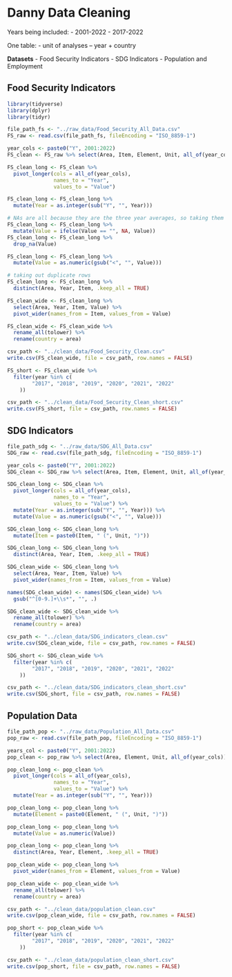 # Danny Data Cleaning

Years being included:
- 2001-2022
- 2017-2022

One table:
- unit of analyses -- year + country

**Datasets**
- Food Security Indicators
- SDG Indicators
- Population and Employment


## Food Security Indicators

```r
library(tidyverse)
library(dplyr)
library(tidyr)

file_path_fs <- "../raw_data/Food_Security_All_Data.csv"
FS_raw <- read.csv(file_path_fs, fileEncoding = "ISO_8859-1")

year_cols <- paste0("Y", 2001:2022)
FS_clean <- FS_raw %>% select(Area, Item, Element, Unit, all_of(year_cols))

FS_clean_long <- FS_clean %>%
  pivot_longer(cols = all_of(year_cols),
               names_to = "Year",
               values_to = "Value")

FS_clean_long <- FS_clean_long %>%
  mutate(Year = as.integer(sub("Y", "", Year))) 

# NAs are all because they are the three year averages, so taking them out
FS_clean_long <- FS_clean_long %>%
  mutate(Value = ifelse(Value == "", NA, Value))
FS_clean_long <- FS_clean_long %>%
  drop_na(Value)

FS_clean_long <- FS_clean_long %>%
  mutate(Value = as.numeric(gsub("<", "", Value)))

# taking out duplicate rows
FS_clean_long <- FS_clean_long %>%
  distinct(Area, Year, Item, .keep_all = TRUE)

FS_clean_wide <- FS_clean_long %>%
  select(Area, Year, Item, Value) %>%
  pivot_wider(names_from = Item, values_from = Value)

FS_clean_wide <- FS_clean_wide %>%
  rename_all(tolower) %>%
  rename(country = area)

csv_path <- "../clean_data/Food_Security_Clean.csv"
write.csv(FS_clean_wide, file = csv_path, row.names = FALSE)

FS_short <- FS_clean_wide %>%
  filter(year %in% c(
        "2017", "2018", "2019", "2020", "2021", "2022"
    ))

csv_path <- "../clean_data/Food_Security_Clean_short.csv"
write.csv(FS_short, file = csv_path, row.names = FALSE)

```


## SDG Indicators
```r
file_path_sdg <- "../raw_data/SDG_All_Data.csv"
SDG_raw <- read.csv(file_path_sdg, fileEncoding = "ISO_8859-1")

year_cols <- paste0("Y", 2001:2022)
SDG_clean <- SDG_raw %>% select(Area, Item, Element, Unit, all_of(year_cols))

SDG_clean_long <- SDG_clean %>%
  pivot_longer(cols = all_of(year_cols),
               names_to = "Year",
               values_to = "Value") %>%
  mutate(Year = as.integer(sub("Y", "", Year))) %>%
  mutate(Value = as.numeric(gsub("<", "", Value)))

SDG_clean_long <- SDG_clean_long %>%
  mutate(Item = paste0(Item, " (", Unit, ")")) 

SDG_clean_long <- SDG_clean_long %>%
  distinct(Area, Year, Item, .keep_all = TRUE)

SDG_clean_wide <- SDG_clean_long %>%
  select(Area, Year, Item, Value) %>%
  pivot_wider(names_from = Item, values_from = Value) 

names(SDG_clean_wide) <- names(SDG_clean_wide) %>%
  gsub("^[0-9.]+\\s*", "", .)

SDG_clean_wide <- SDG_clean_wide %>%
  rename_all(tolower) %>%
  rename(country = area)

csv_path <- "../clean_data/SDG_indicators_clean.csv"
write.csv(SDG_clean_wide, file = csv_path, row.names = FALSE)

SDG_short <- SDG_clean_wide %>%
  filter(year %in% c(
        "2017", "2018", "2019", "2020", "2021", "2022"
    ))

csv_path <- "../clean_data/SDG_indicators_clean_short.csv"
write.csv(SDG_short, file = csv_path, row.names = FALSE)

```

## Population Data
```r
file_path_pop <- "../raw_data/Population_All_Data.csv"
pop_raw <- read.csv(file_path_pop, fileEncoding = "ISO_8859-1")

years_col <- paste0("Y", 2001:2022)
pop_clean <- pop_raw %>% select(Area, Element, Unit, all_of(year_cols))

pop_clean_long <- pop_clean %>%
  pivot_longer(cols = all_of(year_cols),
               names_to = "Year",
               values_to = "Value") %>%
  mutate(Year = as.integer(sub("Y", "", Year)))

pop_clean_long <- pop_clean_long %>%
  mutate(Element = paste0(Element, " (", Unit, ")"))

pop_clean_long <- pop_clean_long %>%
  mutate(Value = as.numeric(Value))

pop_clean_long <- pop_clean_long %>%
  distinct(Area, Year, Element, .keep_all = TRUE)

pop_clean_wide <- pop_clean_long %>%
  pivot_wider(names_from = Element, values_from = Value)

pop_clean_wide <- pop_clean_wide %>%
  rename_all(tolower) %>%
  rename(country = area)

csv_path <- "../clean_data/population_clean.csv"
write.csv(pop_clean_wide, file = csv_path, row.names = FALSE)

pop_short <- pop_clean_wide %>%
  filter(year %in% c(
        "2017", "2018", "2019", "2020", "2021", "2022"
    ))

csv_path <- "../clean_data/population_clean_short.csv"
write.csv(pop_short, file = csv_path, row.names = FALSE)

```



